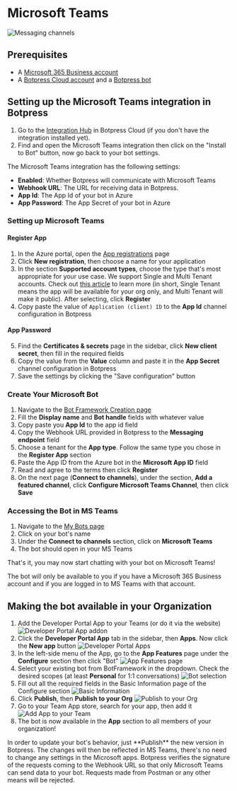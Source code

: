 
# Microsoft Teams

![Messaging channels](/docs/content/teams-banner.png)

## Prerequisites

- A [Microsoft 365 Business account](https://www.microsoft.com/en-us/microsoft-365/business/)
- A [Botpress Cloud account](https://sso.botpress.cloud) and a [Botpress bot](https://botpress.com/docs/cloud/getting-started/create-and-publish-your-chatbot/)

## Setting up the Microsoft Teams integration in Botpress

1. Go to the [Integration Hub](https://app.botpress.cloud/hub) in Botpress Cloud (if you don't have the integration installed yet).
2. Find and open the Microsoft Teams integration then click on the "Install to Bot" button, now go back to your bot settings.

The Microsoft Teams integration has the following settings:

- **Enabled**: Whether Botpress will communicate with Microsoft Teams
- **Webhook URL**: The URL for receiving data in Botpress.
- **App Id**: The App Id of your bot in Azure
- **App Password**: The App Secret of your bot in Azure

### Setting up Microsoft Teams

#### Register App

1. In the Azure portal, open the [App registrations](https://portal.azure.com#blade/Microsoft_AAD_RegisteredApps/ApplicationsListBlade) page
2. Click **New registration**, then choose a name for your application
3. In the section **Supported account types**, choose the type that's most appropriate for your use case. We support Single and Multi Tenant accounts. Check out [this article](https://learn.microsoft.com/en-us/security/zero-trust/develop/identity-supported-account-types) to learn more (in short, Single Tenant means the app will be available for your org only, and Multi Tenant will make it public). After selecting, click **Register**
4. Copy paste the value of `Application (client) ID` to the **App Id** channel configuration in Botpress

#### App Password

5. Find the **Certificates & secrets** page in the sidebar, click **New client secret**, then fill in the required fields
6. Copy the value from the **Value** column and paste it in the **App Secret** channel configuration in Botpress
7. Save the settings by clicking the "Save configuration" button

### Create Your Microsoft Bot

1. Navigate to the [Bot Framework Creation page](https://dev.botframework.com/bots/new)
2. Fill the **Display name** and **Bot handle** fields with whatever value
3. Copy paste you **App Id** to the app id field
4. Copy the Webhook URL provided in Botpress to the **Messaging endpoint** field
5. Choose a tenant for the **App type**. Follow the same type you chose in the **Register App** section
6. Paste the App ID from the Azure bot in the **Microsoft App ID** field
7. Read and agree to the terms then click **Register**
8. On the next page (**Connect to channels**), under the section, **Add a featured channel**, click **Configure Microsoft Teams Channel**, then click **Save**

### Accessing the Bot in MS Teams

1. Navigate to the [My Bots page](https://dev.botframework.com/bots/)
2. Click on your bot's name
3. Under the **Connect to channels** section, click on **Microsoft Teams**
4. The bot should open in your MS Teams

That's it, you may now start chatting with your bot on Microsoft Teams!

<Callout>
  The bot will only be available to you if you have a Microsoft 365 Business account and if you are logged in to MS
  Teams with that account.
</Callout>

## Making the bot available in your Organization

1. Add the Developer Portal App to your Teams (or do it via the website)
   ![Developer Portal App addon](/docs/content/teams-publish-1.png)
2. Click the **Developer Portal App** tab in the sidebar, then **Apps**. Now click the **New app** button
   ![Developer Portal Apps](/docs/content/teams-publish-2.png)
3. In the left-side menu of the App, go to the **App Features** page under the **Configure** section then click "Bot"
   ![App Features page](/docs/content/teams-publish-3.png)
4. Select your existing bot from BotFramework in the dropdown. Check the desired scopes (at least **Personal** for 1:1 conversations)
   ![Bot selection](/docs/content/teams-publish-4.png)
5. Fill out all the required fields in the Basic Information page of the Configure section
   ![Basic Information](/docs/content/teams-publish-5.png)
6. Click **Publish**, then **Publish to your Org**
   ![Publish to your Org](/docs/content/teams-publish-6.png)
7. Go to your Team App store, search for your app, then add it
   ![Add App to your Team](/docs/content/teams-publish-7.png)
8. The bot is now available in the **App** section to all members of your organization!

<Callout type="info">
  In order to update your bot's behavior, just **Publish** the new version in Botpress. The changes will then be
  reflected in MS Teams, there's no need to change any settings in the Microsoft apps.
</Callout>

<Callout type="note">
  Botpress verifies the signature of the requests coming to the Webhook URL so that only Microsoft Teams can send data
  to your bot. Requests made from Postman or any other means will be rejected.
</Callout>
